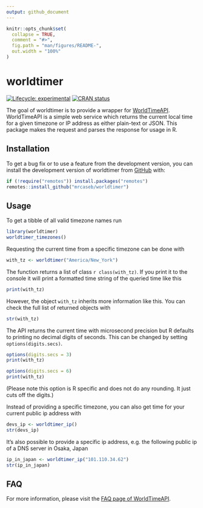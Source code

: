 ```yaml
---
output: github_document
---
```


<!-- README.md is generated from README.Rmd. Please edit that file -->

```r
knitr::opts_chunk$set(
  collapse = TRUE,
  comment = "#>",
  fig.path = "man/figures/README-",
  out.width = "100%"
)
```

# worldtimer

<!-- badges: start -->
[![Lifecycle: experimental](https://img.shields.io/badge/lifecycle-experimental-orange.svg)](https://lifecycle.r-lib.org/articles/stages.html#experimental)
[![CRAN status](https://www.r-pkg.org/badges/version/worldtimer)](https://CRAN.R-project.org/package=worldtimer)
<!-- badges: end -->

The goal of worldtimer is to provide a wrapper for [WorldTimeAPI](http://worldtimeapi.org). WorldTimeAPI is a simple web service which returns the current local time for a given timezone or IP address as either plain-text or JSON. This package makes the request and parses the response for usage in R.

## Installation

To get a bug fix or to use a feature from the development version, you can install the development version of worldtimer from [GitHub](https://github.com/mrcaseb/worldtimer) with:

```r
if (!require("remotes")) install.packages("remotes")
remotes::install_github("mrcaseb/worldtimer")
```

## Usage

To get a tibble of all valid timezone names run

```r
library(worldtimer)
worldtimer_timezones()
```

Requesting the current time from a specific timezone can be done with

```r
with_tz <- worldtimer("America/New_York")
```

The function returns a list of class ``r class(with_tz)``. If you print it to the console it will print a formatted time string of the queried time like this

```r
print(with_tz)
```

However, the object `with_tz` inherits more information like this. You can check the full list of returned objects with

```r
str(with_tz)
```

The API returns the current time with microsecond precision but R defaults to printing no decimal digits of seconds. This can be changed by setting `options(digits.secs)`. 

```r
options(digits.secs = 3)
print(with_tz)

options(digits.secs = 6)
print(with_tz)
```

(Please note this option is R specific and does not do any rounding. It just cuts off the digits.)

Instead of providing a specific timezone, you can also get time for your current public ip address with

```r
devs_ip <- worldtimer_ip()
str(devs_ip)
```

It's also possible to provide a specific ip address, e.g. the following public ip of a DNS server in Osaka, Japan

```r
ip_in_japan <- worldtimer_ip("101.110.34.62")
str(ip_in_japan)
```

## FAQ

For more information, please visit the [FAQ page of WorldTimeAPI](http://worldtimeapi.org/pages/faqs).
